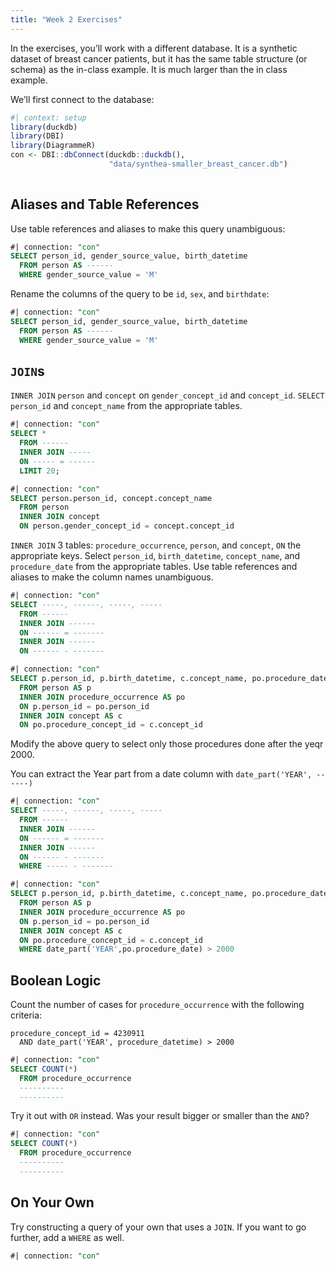 ```yaml
---
title: "Week 2 Exercises"
---
```


In the exercises, you'll work with a different database. It is a synthetic dataset of breast cancer patients, but it has the same table structure (or schema) as the in-class example. It is much larger than the in class example.

We'll first connect to the database:

```r
#| context: setup
library(duckdb)
library(DBI)
library(DiagrammeR)
con <- DBI::dbConnect(duckdb::duckdb(), 
                      "data/synthea-smaller_breast_cancer.db")
                      
```

## Aliases and Table References

Use table references and aliases to make this query unambiguous:

```sql
#| connection: "con"
SELECT person_id, gender_source_value, birth_datetime
  FROM person AS ------
  WHERE gender_source_value = 'M'
```

Rename the columns of the query to be `id`, `sex`, and `birthdate`:

```sql
#| connection: "con"
SELECT person_id, gender_source_value, birth_datetime
  FROM person AS ------
  WHERE gender_source_value = 'M'
```

## `JOIN`s

`INNER JOIN` `person` and `concept` on `gender_concept_id` and `concept_id`. `SELECT` `person_id` and `concept_name` from the appropriate tables.

```sql
#| connection: "con"
SELECT *
  FROM ------
  INNER JOIN -----
  ON ----- = ------
  LIMIT 20;
```

```sql
#| connection: "con"
SELECT person.person_id, concept.concept_name
  FROM person
  INNER JOIN concept
  ON person.gender_concept_id = concept.concept_id
```

`INNER JOIN` 3 tables: `procedure_occurrence`, `person`, and `concept`, `ON` the appropriate keys. Select `person_id`, `birth_datetime`, `concept_name`, and `procedure_date` from the appropriate tables. Use table references and aliases to make the column names unambiguous.

```sql
#| connection: "con"
SELECT -----, ------, -----, -----
  FROM ------
  INNER JOIN ------
  ON ------ = -------
  INNER JOIN ------
  ON ------ - -------

```

```sql
#| connection: "con"
SELECT p.person_id, p.birth_datetime, c.concept_name, po.procedure_date
  FROM person AS p
  INNER JOIN procedure_occurrence AS po
  ON p.person_id = po.person_id
  INNER JOIN concept AS c
  ON po.procedure_concept_id = c.concept_id

```

Modify the above query to select only those procedures done after the yeqr 2000.

You can extract the Year part from a date column with `date_part('YEAR', ------)`

```sql
#| connection: "con"
SELECT -----, ------, -----, -----
  FROM ------
  INNER JOIN ------
  ON ------ = -------
  INNER JOIN ------
  ON ------ - -------
  WHERE ----- - -------
```

```sql
#| connection: "con"
SELECT p.person_id, p.birth_datetime, c.concept_name, po.procedure_date, po.procedure_concept_id
  FROM person AS p
  INNER JOIN procedure_occurrence AS po
  ON p.person_id = po.person_id
  INNER JOIN concept AS c
  ON po.procedure_concept_id = c.concept_id
  WHERE date_part('YEAR',po.procedure_date) > 2000
```

## Boolean Logic

Count the number of cases for `procedure_occurrence` with the following criteria:

```
procedure_concept_id = 4230911 
  AND date_part('YEAR', procedure_datetime) > 2000
```

```sql
#| connection: "con"
SELECT COUNT(*) 
  FROM procedure_occurrence
  ----------
  ----------
```
Try it out with `OR` instead. Was your result bigger or smaller than the `AND`?

```sql
#| connection: "con"
SELECT COUNT(*) 
  FROM procedure_occurrence
  ----------
  ----------  
```

## On Your Own

Try constructing a query of your own that uses a `JOIN`. If you want to go further, add a `WHERE` as well.

```sql
#| connection: "con"

```
